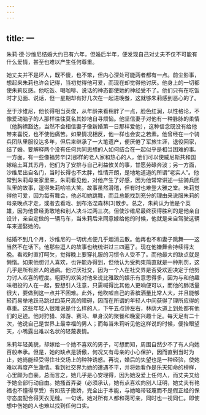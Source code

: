 ```yaml
---
---
---
```

title: 一
---




朱莉·德·沙维尼结婚大约已有六年，但婚后半年，便发现自己对丈夫不仅不可能有什么爱情，甚至也难以产生任何尊重。

她丈夫并不是坏人，既不傻，也不笨，但内心深处可能两者都有一点。前尘影事，想起来朱莉也许会记得，当初觉得他可爱，而现在却觉得他讨厌。他身上的一切都使朱莉反感。他吃饭、喝咖啡、说话的神态都使她的神经受不了。他们只有在吃饭时才见面、说话，但一星期却有好几次在一起进晚餐，这就够朱莉感到恶心的了。

至于沙维尼，他长得相当英俊，从年龄来看稍胖了一点，脸色红润，以性格论，不像爱动脑子的人那样往往莫名其妙地自寻烦恼。他坚信妻子对他有一种脉脉的柔情（他胸襟豁达，当然不会相信妻子像新婚第一日那样爱他），这种信念既没有给他带来喜悦，也不使他痛苦。如果情况相反，他一样也会安之若素。他曾经在一个骑兵团队里服役达多年，但后来继承了一大笔遗产，便厌倦了军旅生涯，退役回家，结了婚。要解释两个没有任何共同思想的人如何结合在一起似乎是相当困难的事。一方面，有一些像福劳辛[2]那样的老人家和热心的人，他们可以使威尼斯共和国嫁给土耳其苏丹，他们为了安排与自己利益攸关的事，甘愿劳碌奔波；另一方面，沙维尼出自名门，当时长得也不太胖，性情开朗，是地地道道的所谓“老实人”。他常到朱莉母亲家里来，朱莉看见他，对他产生了好感，因为他常常讲述一些骑兵团队里的故事，逗得朱莉哈哈大笑。故事虽然滑稽，但有时也难登大雅之堂。朱莉觉得他可爱，因为每有舞会，他必和她跳舞，而且总能找到充分的理由来说服朱莉的母亲晚点才走，或者去看戏、到布洛涅森林[3]散步。总之，朱莉认为他是个英雄，因为他曾经勇敢地和别人决斗过两三次。但使沙维尼最终获得胜利的是他亲自设计，亲自定做的一辆马车，当朱莉后来同意嫁给他的时候，他就是亲自驾驶这辆车来迎娶她的。

结婚不到几个月，沙维尼的一切优点便几乎烟消云散。他再也不和妻子跳舞——这当然不在话下。他那些逗人的故事也统统讲过三四遍了。现在他嫌舞会持续得太晚。看戏时直打呵欠，觉得晚上要穿礼服的习惯令人受不了。而他最大的缺点就是懒惰。如果他想讨人喜欢，也许能办得到，但他认为受拘束简直就是一种刑罚，这几乎是所有胖人的通病。他讨厌社交，因为一个人在社交界是否受欢迎决定于他努力讨人欢喜的程度。粗野的欢笑对他来说比雅致的娱乐有意思得多，因为与和他趣味相投的人在一起，要想引人注意，只需喊得比其他人更响便可以，而他的肺活量很大，要做到这一点并不困难。此外，他吹嘘自己的香槟酒量比常人大，并且能够轻而易举地跃马跳过四英尺高的障碍，因而在所谓的年轻人中间获得了理所应得的尊重。这些年轻人很难说是什么样的人，下午五点钟左右，林荫大道上到处都有他们的足迹。他对狩猎、郊游、赛马、单身汉的聚餐和晚宴兴趣十足。每天足有二十次，他说自己是世界上最幸福的男人；而每当朱莉听见他这样说的时候，便抬眼望天，小嘴露出难以名状的轻蔑表情。

朱莉年轻美貌，却嫁给一个她不喜欢的男子，可想而知，周围自然少不了有人向她百般奉承。但是，她的缺点是骄傲，何况又有母亲的小心保护，因而直到当时为止，她尚能经受得住社交场上的种种诱惑。再说，婚后的失望也是一种经验，使她难以再度产生激情。看到社交界为她的遭遇不平，并将她看作是乐天知命的榜样，心里颇为自豪。总而言之，她几乎是心安理得，因为她没爱上任何人，而丈夫又给予她全部行动自由。她搔首弄姿（必须承认，她有点喜欢向别人证明，她丈夫有艳福也不懂得享受）有如孩子撒娇，完全出于本能，与她略带轻蔑而不是假正经的保守态度配合得天衣无缝。一句话，她对所有人都和蔼可亲，同时也一视同仁。即使想中伤她的人也难以找到任何口实。